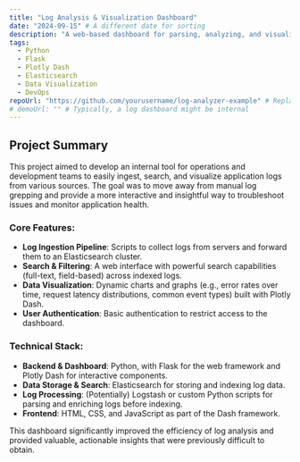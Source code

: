 ```yaml
---
title: "Log Analysis & Visualization Dashboard"
date: "2024-09-15" # A different date for sorting
description: "A web-based dashboard for parsing, analyzing, and visualizing server application logs, built with Python (Flask/Dash) and Elasticsearch."
tags:
  - Python
  - Flask
  - Plotly Dash
  - Elasticsearch
  - Data Visualization
  - DevOps
repoUrl: "https://github.com/yourusername/log-analyzer-example" # Replace with a sample repo
# demoUrl: "" # Typically, a log dashboard might be internal
---
```


## Project Summary

This project aimed to develop an internal tool for operations and development teams to easily ingest, search, and visualize application logs from various sources. The goal was to move away from manual log grepping and provide a more interactive and insightful way to troubleshoot issues and monitor application health.

### Core Features:

- **Log Ingestion Pipeline**: Scripts to collect logs from servers and forward them to an Elasticsearch cluster.
- **Search & Filtering**: A web interface with powerful search capabilities (full-text, field-based) across indexed logs.
- **Data Visualization**: Dynamic charts and graphs (e.g., error rates over time, request latency distributions, common event types) built with Plotly Dash.
- **User Authentication**: Basic authentication to restrict access to the dashboard.

### Technical Stack:

- **Backend & Dashboard**: Python, with Flask for the web framework and Plotly Dash for interactive components.
- **Data Storage & Search**: Elasticsearch for storing and indexing log data.
- **Log Processing**: (Potentially) Logstash or custom Python scripts for parsing and enriching logs before indexing.
- **Frontend**: HTML, CSS, and JavaScript as part of the Dash framework.

This dashboard significantly improved the efficiency of log analysis and provided valuable, actionable insights that were previously difficult to obtain.
